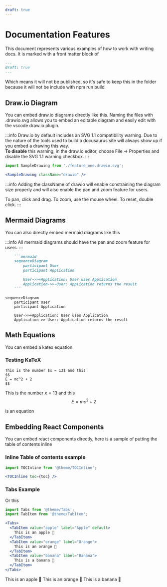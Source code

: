 ```yaml
---
draft: true
---
```


# Documentation Features



This document represents various examples of how to work with writing docs.  It is marked with a front matter block of

```markdown
---
draft: true
---

```

Which means it will not be published, so it's safe to keep this in the folder because it will not be include with npm run build

## Draw.io Diagram
You can embed draw.io diagrams directly like this.  Naming the files with .drawio.svg allows you to embed an editable diagram and easily edit with the vscode draw.io plugin.

:::info
Draw.io  by default includes an SVG 1.1 compatibility warning.  Due to the nature of the tools used to build a docusaurus site will always show up if you embed a drawing this way.  
**To disable** this warning, in the draw.io editor, choose File -> Properties and disable the SVG 1.1 warning checkbox.
:::

```jsx
import SampleDrawing from './feature_one.drawio.svg';

<SampleDrawing className="drawio" />

```


:::info
Adding the className of drawio will enable constraining the diagram size properly and will also enable the pan and zoom feature for users.

To pan, click and drag.  To zoom, use the mouse wheel. To reset, double click.
:::

<SampleDrawing className="drawio" />


## Mermaid Diagrams

You can also directly embed mermaid diagrams like this

:::info
All mermaid diagrams should have the pan and zoom feature for users.
:::

```markdown
    ```mermaid
    sequenceDiagram
        participant User
        participant Application

        User->>+Application: User uses Application
        Application->>-User: Application returns the result
    ```
```

```mermaid
sequenceDiagram
    participant User
    participant Application

    User->>+Application: User uses Application
    Application->>-User: Application returns the result
```


## Math Equations

You can embed a katex equation

### Testing KaTeX

```text
This is the number $x = 13$ and this
$$
E = mc^2 + 2
$$
```

This is the number $x = 13$ and this
$$
E = mc^2 + 2
$$

is an equation

## Embedding React Components

You can embed react components directly, here is a sample of putting the table of contents inline


### Inline Table of contents example

```jsx
import TOCInline from '@theme/TOCInline';

<TOCInline toc={toc} />
```


<TOCInline toc={toc} />


### Tabs Example

Or this

```jsx
import Tabs from '@theme/Tabs';
import TabItem from '@theme/TabItem';

<Tabs>
  <TabItem value="apple" label="Apple" default>
    This is an apple 🍎
  </TabItem>
  <TabItem value="orange" label="Orange">
    This is an orange 🍊
  </TabItem>
  <TabItem value="banana" label="Banana">
    This is a banana 🍌
  </TabItem>
</Tabs>
```


<Tabs>
  <TabItem value="apple" label="Apple" default>
    This is an apple 🍎
  </TabItem>
  <TabItem value="orange" label="Orange">
    This is an orange 🍊
  </TabItem>
  <TabItem value="banana" label="Banana">
    This is a banana 🍌
  </TabItem>
</Tabs>
